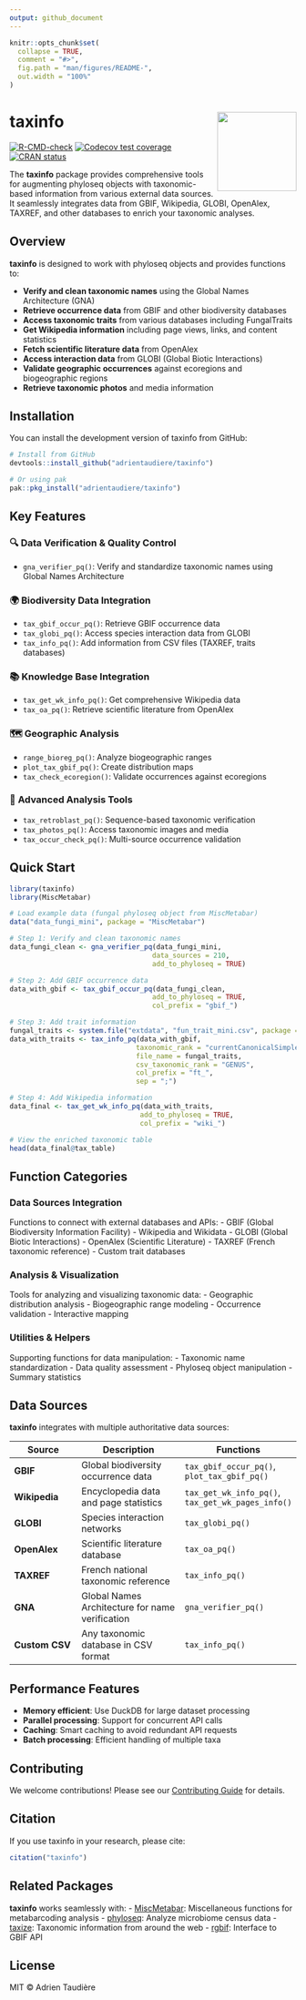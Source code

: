 ```yaml
---
output: github_document
---
```


```r
knitr::opts_chunk$set(
  collapse = TRUE,
  comment = "#>",
  fig.path = "man/figures/README-",
  out.width = "100%"
)
```

# taxinfo <img src="man/figures/logo.png" align="right" height="139" />

<!-- badges: start -->
[![R-CMD-check](https://github.com/adrientaudiere/taxinfo/workflows/R-CMD-check/badge.svg)](https://github.com/adrientaudiere/taxinfo/actions)
[![Codecov test coverage](https://codecov.io/gh/adrientaudiere/taxinfo/branch/master/graph/badge.svg)](https://app.codecov.io/gh/adrientaudiere/taxinfo?branch=master)
[![CRAN status](https://www.r-project.org/Badges/version/taxinfo)](https://CRAN.R-project.org/package=taxinfo)
<!-- badges: end -->

The **taxinfo** package provides comprehensive tools for augmenting phyloseq objects with taxonomic-based information from various external data sources. It seamlessly integrates data from GBIF, Wikipedia, GLOBI, OpenAlex, TAXREF, and other databases to enrich your taxonomic analyses.

## Overview

**taxinfo** is designed to work with phyloseq objects and provides functions to:

- **Verify and clean taxonomic names** using the Global Names Architecture (GNA)
- **Retrieve occurrence data** from GBIF and other biodiversity databases
- **Access taxonomic traits** from various databases including FungalTraits
- **Get Wikipedia information** including page views, links, and content statistics
- **Fetch scientific literature data** from OpenAlex
- **Access interaction data** from GLOBI (Global Biotic Interactions)
- **Validate geographic occurrences** against ecoregions and biogeographic regions
- **Retrieve taxonomic photos** and media information

## Installation

You can install the development version of taxinfo from GitHub:

```r
# Install from GitHub
devtools::install_github("adrientaudiere/taxinfo")

# Or using pak
pak::pkg_install("adrientaudiere/taxinfo")
```

## Key Features

### 🔍 **Data Verification & Quality Control**
- `gna_verifier_pq()`: Verify and standardize taxonomic names using Global Names Architecture

### 🌍 **Biodiversity Data Integration**
- `tax_gbif_occur_pq()`: Retrieve GBIF occurrence data
- `tax_globi_pq()`: Access species interaction data from GLOBI
- `tax_info_pq()`: Add information from CSV files (TAXREF, traits databases)

### 📚 **Knowledge Base Integration**
- `tax_get_wk_info_pq()`: Get comprehensive Wikipedia data
- `tax_oa_pq()`: Retrieve scientific literature from OpenAlex

### 🗺️ **Geographic Analysis**
- `range_bioreg_pq()`: Analyze biogeographic ranges
- `plot_tax_gbif_pq()`: Create distribution maps
- `tax_check_ecoregion()`: Validate occurrences against ecoregions

### 🔬 **Advanced Analysis Tools**
- `tax_retroblast_pq()`: Sequence-based taxonomic verification
- `tax_photos_pq()`: Access taxonomic images and media
- `tax_occur_check_pq()`: Multi-source occurrence validation

## Quick Start

```r
library(taxinfo)
library(MiscMetabar)

# Load example data (fungal phyloseq object from MiscMetabar)
data("data_fungi_mini", package = "MiscMetabar")

# Step 1: Verify and clean taxonomic names
data_fungi_clean <- gna_verifier_pq(data_fungi_mini, 
                                   data_sources = 210,
                                   add_to_phyloseq = TRUE)

# Step 2: Add GBIF occurrence data
data_with_gbif <- tax_gbif_occur_pq(data_fungi_clean,
                                   add_to_phyloseq = TRUE,
                                   col_prefix = "gbif_")

# Step 3: Add trait information
fungal_traits <- system.file("extdata", "fun_trait_mini.csv", package = "taxinfo")
data_with_traits <- tax_info_pq(data_with_gbif,
                               taxonomic_rank = "currentCanonicalSimpleGenus",
                               file_name = fungal_traits,
                               csv_taxonomic_rank = "GENUS",
                               col_prefix = "ft_",
                               sep = ";")

# Step 4: Add Wikipedia information
data_final <- tax_get_wk_info_pq(data_with_traits,
                                add_to_phyloseq = TRUE,
                                col_prefix = "wiki_")

# View the enriched taxonomic table
head(data_final@tax_table)
```

## Function Categories

### Data Sources Integration
Functions to connect with external databases and APIs:
- GBIF (Global Biodiversity Information Facility)
- Wikipedia and Wikidata
- GLOBI (Global Biotic Interactions)
- OpenAlex (Scientific Literature)
- TAXREF (French taxonomic reference)
- Custom trait databases

### Analysis & Visualization
Tools for analyzing and visualizing taxonomic data:
- Geographic distribution analysis
- Biogeographic range modeling
- Occurrence validation
- Interactive mapping

### Utilities & Helpers
Supporting functions for data manipulation:
- Taxonomic name standardization
- Data quality assessment
- Phyloseq object manipulation
- Summary statistics

## Data Sources

**taxinfo** integrates with multiple authoritative data sources:

| Source | Description | Functions |
|--------|-------------|-----------|
| **GBIF** | Global biodiversity occurrence data | `tax_gbif_occur_pq()`, `plot_tax_gbif_pq()` |
| **Wikipedia** | Encyclopedia data and page statistics | `tax_get_wk_info_pq()`, `tax_get_wk_pages_info()` |
| **GLOBI** | Species interaction networks | `tax_globi_pq()` |
| **OpenAlex** | Scientific literature database | `tax_oa_pq()` |
| **TAXREF** | French national taxonomic reference | `tax_info_pq()` |
| **GNA** | Global Names Architecture for name verification | `gna_verifier_pq()` |
| **Custom CSV** | Any taxonomic database in CSV format | `tax_info_pq()` |

## Performance Features

- **Memory efficient**: Use DuckDB for large dataset processing
- **Parallel processing**: Support for concurrent API calls
- **Caching**: Smart caching to avoid redundant API requests
- **Batch processing**: Efficient handling of multiple taxa

## Contributing

We welcome contributions! Please see our [Contributing Guide](CONTRIBUTING.md) for details.

## Citation

If you use taxinfo in your research, please cite:

```r
citation("taxinfo")
```

## Related Packages

**taxinfo** works seamlessly with:
- [MiscMetabar](https://github.com/adrientaudiere/MiscMetabar): Miscellaneous functions for metabarcoding analysis
- [phyloseq](https://joey711.github.io/phyloseq/): Analyze microbiome census data
- [taxize](https://github.com/ropensci/taxize): Taxonomic information from around the web
- [rgbif](https://github.com/ropensci/rgbif): Interface to GBIF API

## License

MIT © Adrien Taudière
